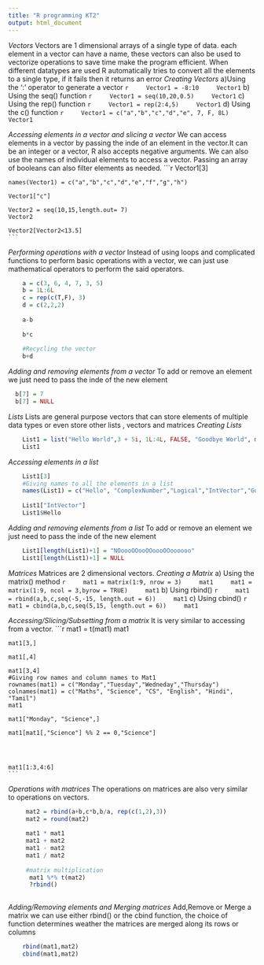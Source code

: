 ---
title: "R programming KT2"
output: html_document
---
*Vectors*
Vectors are 1 dimensional arrays of a single type of data. each element in a vector can have a name, these vectors can also be used to vectorize operations to save time make the program efficient. When different datatypes are used R automatically tries to convert all the elements to a single type, if it fails then it returns an error
  *Creating Vectors*
    a)Using the ':' operator to generate a vector
    ```{r}
    Vector1 = -8:10
    Vector1
    ```
    b) Using the seq() function
    ```{r}
    Vector1 = seq(10,20,0.5)
    Vector1
    ```
    c) Using the rep() function
    ```{r}
    Vector1 = rep(2:4,5)
    Vector1
    ```
    d) Using the c() function
    ```{r}
    Vector1 = c("a","b","c","d","e", 7, F, 8L)
    Vector1
    ```
  
  *Accessing elements in a vector and slicing a vector*
    We can access elements in a vector by passing the inde of an element in the vector.It can be an integer or a vector, R also accepts negative arguments. We can also use the names of individual elements to access a vector. Passing an array of booleans can also filter elements as needed.
    ```{r}
    Vector1[3]
    
    names(Vector1) = c("a","b","c","d","e","f","g","h")
    
    Vector1["c"]
    
    Vector2 = seq(10,15,length.out= 7)
    Vector2
    
    Vector2[Vector2<13.5]
    ```
  
  *Performing operations with a vector*
  Instead of using loops and complicated functions to perform basic operations with a vector, we can just use mathematical operators to perform the said operators.
```{r}
    a = c(3, 6, 4, 7, 3, 5)
    b = 1L:6L
    c = rep(c(T,F), 3)
    d = c(2,2,2)
    
    a-b
    
    b*c
    
    #Recycling the vector
    b+d
```
  
  *Adding and removing elements from a vector*
  To add or remove an element we just need to pass the inde of the new element
```{r}
  b[7] = 7
  b[7] = NULL
```

*Lists*
Lists are general purpose vectors that can store elements of multiple data types or even store other lists , vectors and matrices
  *Creating Lists*
```{r}
    List1 = list("Hello World",3 + 5i, 1L:4L, FALSE, "Goodbye World", matrix(1:8, nrow = 2, ncol = 4))
    List1 
```
  
  *Accessing elements in a list*
```{r}
    List1[3]
    #Giving names to all the elements in a list
    names(List1) = c("Hello", "ComplexNumber","Logical","IntVector","Goodbye","Mat")
    
    List1["IntVector"]
    List1$Hello
```
 *Adding and removing elements from a list*
  To add or remove an element we just need to pass the inde of the new element
```{r}
    List1[length(List1)+1] = "NOoooOOooOOoooOOoooooo"
    List1[length(List1)+1] = NULL
```

*Matrices*
Matrices are 2 dimensional vectors.
  *Creating a Matrix*
    a) Using the matrix() method
    ```{r}
    mat1 = matrix(1:9, nrow = 3)
    mat1
    mat1 = matrix(1:9, ncol = 3,byrow = TRUE)
    mat1
    ```
    b) Using rbind()
    ```{r}
    mat1 = rbind(a,b,c,seq(-5,-15, length.out = 6))
    mat1
    ```
    c) Using cbind()
    ```{r}
    mat1 = cbind(a,b,c,seq(5,15, length.out = 6))
    mat1
    ```
    
  *Accessing/Slicing/Subsetting from a matrix*
  It is very similar to accessing from a vector.
    ```{r}
    mat1 = t(mat1)
    mat1
    
    mat1[3,]
    
    mat1[,4]
    
    mat1[3,4]
    #Giving row names and column names to Mat1
    rownames(mat1) = c("Monday","Tuesday","Wedneday","Thursday")
    colnames(mat1) = c("Maths", "Science", "CS", "English", "Hindi", "Tamil")
    mat1
    
    mat1["Monday", "Science",]
  
    mat1[mat1[,"Science"] %% 2 == 0,"Science"]
         

    
    
    mat1[1:3,4:6]
    ```   
    
  *Operations with matrices*
  The operations on matrices are also very similar to operations on vectors.
```{r}
     mat2 = rbind(a+b,c*b,b/a, rep(c(1,2),3))
     mat2 = round(mat2)
     
     mat1 * mat1
     mat1 + mat2
     mat1 - mat2
     mat1 / mat2
     
     #matrix multiplication
      mat1 %*% t(mat2)
      ?rbind()
      
```
  *Adding/Removing elements and Merging matrices*
  Add,Remove or Merge a matrix we can use either rbind() or the cbind function, the choice of function determines weather the matrices are merged along its rows or columns
```{r}
    rbind(mat1,mat2)
    cbind(mat1,mat2)
```




